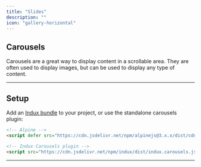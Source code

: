 ```yaml
---
title: "Slides"
description: ""
icon: "gallery-horizontal"
---
```


## Carousels

Carousels are a great way to display content in a scrollable area. They are often used to display images, but can be used to display any type of content.

---


## Setup

Add an [Indux bundle](/getting-started/setup) to your project, or use the standalone carousels plugin:

```html
<!-- Alpine -->
<script defer src="https://cdn.jsdelivr.net/npm/alpinejs@3.x.x/dist/cdn.min.js"></script>

<!-- Indux Carousels plugin -->
<script src="https://cdn.jsdelivr.net/npm/indux/dist/indux.carousels.js"></script>
```

---
